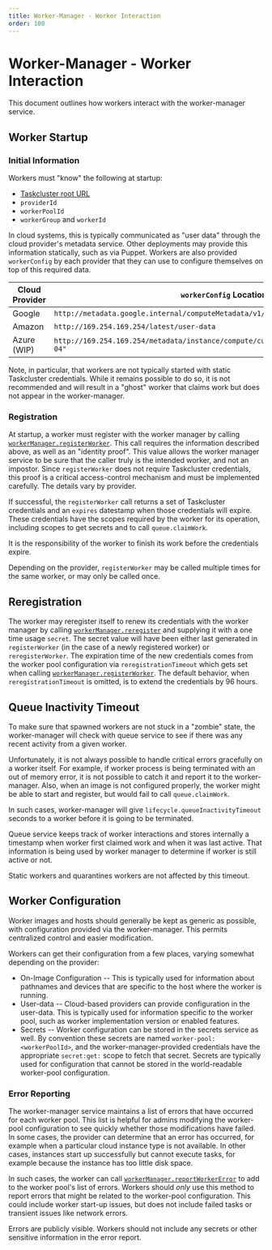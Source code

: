 ```yaml
---
title: Worker-Manager - Worker Interaction
order: 100
---
```


# Worker-Manager - Worker Interaction

This document outlines how workers interact with the worker-manager service.

## Worker Startup

### Initial Information

Workers must "know" the following at startup:

 * [Taskcluster root URL](/docs/manual/using/root-urls)
 * `providerId`
 * `workerPoolId`
 * `workerGroup` and `workerId`

In cloud systems, this is typically communicated as "user data" through the cloud provider's metadata service.
Other deployments may provide this information statically, such as via Puppet. Workers are also provided
`workerConfig` by each provider that they can use to configure themselves on top of this required data.

| Cloud Provider | `workerConfig` Location                                                               |
| -------------- | ------------------------------------------------------------------------------------- |
| Google         | `http://metadata.google.internal/computeMetadata/v1/instance/attributes/taskcluster`  |
| Amazon         | `http://169.254.169.254/latest/user-data`                                             |
| Azure (WIP)    | `http://169.254.169.254/metadata/instance/compute/customData?api-version=2019-06-04"` |

Note, in particular, that workers are not typically started with static Taskcluster credentials.
While it remains possible to do so, it is not recommended and will result in a "ghost" worker that claims work but does not appear in the worker-manager.

### Registration

At startup, a worker must register with the worker manager by calling [`workerManager.registerWorker`](/docs/reference/core/worker-manager/api#registerWorker).
This call requires the information described above, as well as an "identity proof".
This value allows the worker manager service to be sure that the caller truly is the intended worker, and not an impostor.
Since `registerWorker` does not require Taskcluster credentials, this proof is a critical access-control mechanism and must be implemented carefully.
The details vary by provider.

If successful, the `registerWorker` call returns a set of Taskcluster credentials and an `expires` datestamp when those credentials will expire.
These credentials have the scopes required by the worker for its operation, including scopes to get secrets and to call `queue.claimWork`.

It is the responsibility of the worker to finish its work before the credentials expire.

Depending on the provider, `registerWorker` may be called multiple times for the same worker, or may only be called once.

## Reregistration

The worker may reregister itself to renew its credentials with the worker manager by calling
[`workerManager.reregister`](/docs/reference/core/worker-manager/api#reregisterWorker) and
supplying it with a one time usage `secret`. The secret value will have been either last generated
in `registerWorker` (in the case of a newly registered worker) or `reregisterWorker`.
The expiration time of the new credentials comes from the worker pool configuration via `reregistrationTimeout`
which gets set when calling [`workerManager.registerWorker`](/docs/reference/core/worker-manager/api#registerWorker).
The default behavior, when `reregistrationTimeout` is omitted, is to extend the credentials by 96 hours.

## Queue Inactivity Timeout

To make sure that spawned workers are not stuck in a "zombie" state, the worker-manager will check with queue service
to see if there was any recent activity from a given worker.

Unfortunately, it is not always possible to handle critical errors gracefully on a worker itself. For example,
if worker process is being terminated with an out of memory error, it is not possible to catch it and report it to the worker-manager.
Also, when an image is not configured properly, the worker might be able to start and register, but would fail to call `queue.claimWork`.

In such cases, worker-manager will give `lifecycle.queueInactivityTimeout` seconds to a worker before it is going to be terminated.

Queue service keeps track of worker interactions and stores internally a timestamp when worker first claimed work and
when it was last active. That information is being used by worker manager to determine if worker is still active or not.

Static workers and quarantines workers are not affected by this timeout.

## Worker Configuration

Worker images and hosts should generally be kept as generic as possible, with configuration provided via the worker-manager.
This permits centralized control and easier modification.

Workers can get their configuration from a few places, varying somewhat depending on the provider:

* On-Image Configuration -- This is typically used for information about pathnames and devices that are specific to the host where the worker is running.
* User-data -- Cloud-based providers can provide configuration in the user-data.
  This is typically used for information specific to the worker pool, such as worker implementation version or enabled features.
* Secrets -- Worker configuration can be stored in the secrets service as well.
  By convention these secrets are named `worker-pool:<workerPoolId>`, and the worker-manager-provided credentials have the appropriate `secret:get:` scope to fetch that secret.
  Secrets are typically used for configuration that cannot be stored in the world-readable worker-pool configuration.

### Error Reporting

The worker-manager service maintains a list of errors that have occurred for each worker pool.
This list is helpful for admins modifying the worker-pool configuration to see quickly whether those modifications have failed.
In some cases, the provider can determine that an error has occurred, for example when a particular cloud instance type is not available.
In other cases, instances start up successfully but cannot execute tasks, for example because the instance has too little disk space.

In such cases, the worker can call [`workerManager.reportWorkerError`](/docs/reference/core/worker-manager/api#reportWorkerError) to add to the worker pool's list of errors.
Workers should *only* use this method to report errors that might be related to the worker-pool configuration.
This could include worker start-up issues, but does not include failed tasks or transient issues like network errors.

<Warning>
Errors are publicly visible.
Workers should not include any secrets or other sensitive information in the error report.
</Warning>

